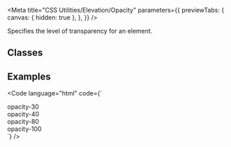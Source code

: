 
<Meta
  title="CSS Utilities/Elevation/Opacity"
  parameters={{
    previewTabs: {
      canvas: { hidden: true },
    },
  }}
/>

<Banner label="Opacity" section="CSS Utilities" color="green" />

<Lead>Specifies the level of transparency for an element.</Lead>

## Classes

<CssElevationOpacity />

## Examples

<Code
  language="html"
  code={`
<div class="is-flex is-align-items-center is-justify-content-center fg-normal">
    <div class="has-opacity-30 is-flex is-align-items-center is-justify-content-center has-background-green-3 has-radius-normal p-normal">opacity-30</div>
    <div class="has-opacity-40 is-flex is-align-items-center is-justify-content-center has-background-green-3 has-radius-normal p-normal">opacity-40</div>
    <div class="has-opacity-80 is-flex is-align-items-center is-justify-content-center has-background-green-3 has-radius-normal p-normal">opacity-80</div>
    <div class="has-opacity-100 is-flex is-align-items-center is-justify-content-center has-background-green-3 has-radius-normal p-normal">opacity-100</div>
</div>
`}
/>

<Footer>
  <LinkCards>
    <LinkCard
      pageTitle="Foundation/Elevation"
      description="Elevation involves the strategic application of shadow and depth to elements, enhancing visual hierarchy and providing depth cues within the user interface"
    />
    <LinkCard
      pageTitle="Foundation/Design Tokens"
      description="We use design tokens to replace hard-coded values in order to ensure a better consistency"
    />
  </LinkCards>
</Footer>
